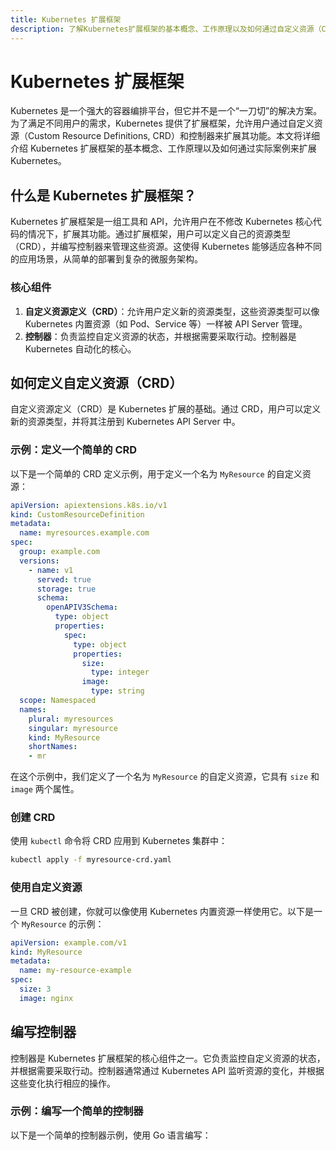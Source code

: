 ```yaml
---
title: Kubernetes 扩展框架
description: 了解Kubernetes扩展框架的基本概念、工作原理以及如何通过自定义资源（CRD）和控制器扩展Kubernetes的功能。
---
```


# Kubernetes 扩展框架

Kubernetes 是一个强大的容器编排平台，但它并不是一个“一刀切”的解决方案。为了满足不同用户的需求，Kubernetes 提供了扩展框架，允许用户通过自定义资源（Custom Resource Definitions, CRD）和控制器来扩展其功能。本文将详细介绍 Kubernetes 扩展框架的基本概念、工作原理以及如何通过实际案例来扩展 Kubernetes。

## 什么是 Kubernetes 扩展框架？

Kubernetes 扩展框架是一组工具和 API，允许用户在不修改 Kubernetes 核心代码的情况下，扩展其功能。通过扩展框架，用户可以定义自己的资源类型（CRD），并编写控制器来管理这些资源。这使得 Kubernetes 能够适应各种不同的应用场景，从简单的部署到复杂的微服务架构。

### 核心组件

1. **自定义资源定义（CRD）**：允许用户定义新的资源类型，这些资源类型可以像 Kubernetes 内置资源（如 Pod、Service 等）一样被 API Server 管理。
2. **控制器**：负责监控自定义资源的状态，并根据需要采取行动。控制器是 Kubernetes 自动化的核心。

## 如何定义自定义资源（CRD）

自定义资源定义（CRD）是 Kubernetes 扩展的基础。通过 CRD，用户可以定义新的资源类型，并将其注册到 Kubernetes API Server 中。

### 示例：定义一个简单的 CRD

以下是一个简单的 CRD 定义示例，用于定义一个名为 `MyResource` 的自定义资源：

```yaml
apiVersion: apiextensions.k8s.io/v1
kind: CustomResourceDefinition
metadata:
  name: myresources.example.com
spec:
  group: example.com
  versions:
    - name: v1
      served: true
      storage: true
      schema:
        openAPIV3Schema:
          type: object
          properties:
            spec:
              type: object
              properties:
                size:
                  type: integer
                image:
                  type: string
  scope: Namespaced
  names:
    plural: myresources
    singular: myresource
    kind: MyResource
    shortNames:
    - mr
```

在这个示例中，我们定义了一个名为 `MyResource` 的自定义资源，它具有 `size` 和 `image` 两个属性。

### 创建 CRD

使用 `kubectl` 命令将 CRD 应用到 Kubernetes 集群中：

```bash
kubectl apply -f myresource-crd.yaml
```

### 使用自定义资源

一旦 CRD 被创建，你就可以像使用 Kubernetes 内置资源一样使用它。以下是一个 `MyResource` 的示例：

```yaml
apiVersion: example.com/v1
kind: MyResource
metadata:
  name: my-resource-example
spec:
  size: 3
  image: nginx
```

## 编写控制器

控制器是 Kubernetes 扩展框架的核心组件之一。它负责监控自定义资源的状态，并根据需要采取行动。控制器通常通过 Kubernetes API 监听资源的变化，并根据这些变化执行相应的操作。

### 示例：编写一个简单的控制器

以下是一个简单的控制器示例，使用 Go 语言编写：

